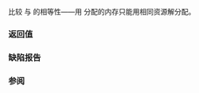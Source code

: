 {{cpp/memory/monotonic_buffer_resource/title|do_is_equal}}
{{cpp/memory/monotonic_buffer_resource/navbar}}
{{ddcl|since=c++17|1=
virtual bool do_is_equal( const std::pmr::memory_resource&amp; other ) const noexcept;
}}

比较 {{c|*this}} 与 {{c|other}} 的相等性——用 {{rlpt|/|monotonic_buffer_resource}} 分配的内存只能用相同资源解分配。

=== 返回值 ===
{{c|1=this == &amp;other}}

=== 缺陷报告 ===
{{dr list begin}}
{{dr list item|dr=3000|wg=lwg|std=C++17|before=进行了不必要的 {{tt|dynamic_cast}}|after=已移除}}
{{dr list end}}

=== 参阅 ===
{{dsc begin}}
{{dsc inc|cpp/memory/memory_resource/dsc do_is_equal}}
{{dsc end}}

{{langlinks|en|es|ja|ru}}